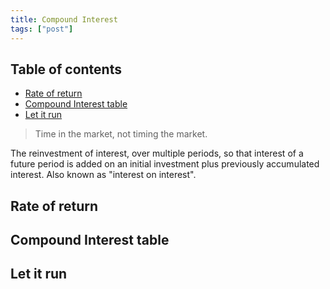 ```yaml
---
title: Compound Interest
tags: ["post"]
---
```


## Table of contents

- [Rate of return](#rate-of-return)
- [Compound Interest table](#compound-interest-table)
- [Let it run](#let-it-run)

> Time in the market, not timing the market.

The reinvestment of interest, over multiple periods, so that interest of a
future period is added on an initial investment plus previously accumulated
interest. Also known as "interest on interest".

## Rate of return

## Compound Interest table

## Let it run
